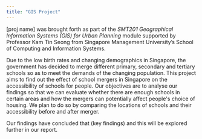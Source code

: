```yaml
---
title: "GIS Project"
---
```


\[proj name\] was brought forth as part of the *SMT201 Geographical Information Systems (GIS) for Urban Planning* module supported by Professor Kam Tin Seong from Singapore Management University's School of Computing and Information Systems.

Due to the low birth rates and changing demographics in Singapore, the government has decided to merge different primary, secondary and tertiary schools so as to meet the demands of the changing population. This project aims to find out the effect of school mergers in Singapore on the accessibility of schools for people. Our objectives are to analyse our findings so that we can evaluate whether there are enough schools in certain areas and how the mergers can potentially affect people\'s choice of housing. We plan to do so by comparing the locations of schools and their accessibility before and after merger. 

Our findings have concluded that (key findings) and this will be explored further in our report. 

\

